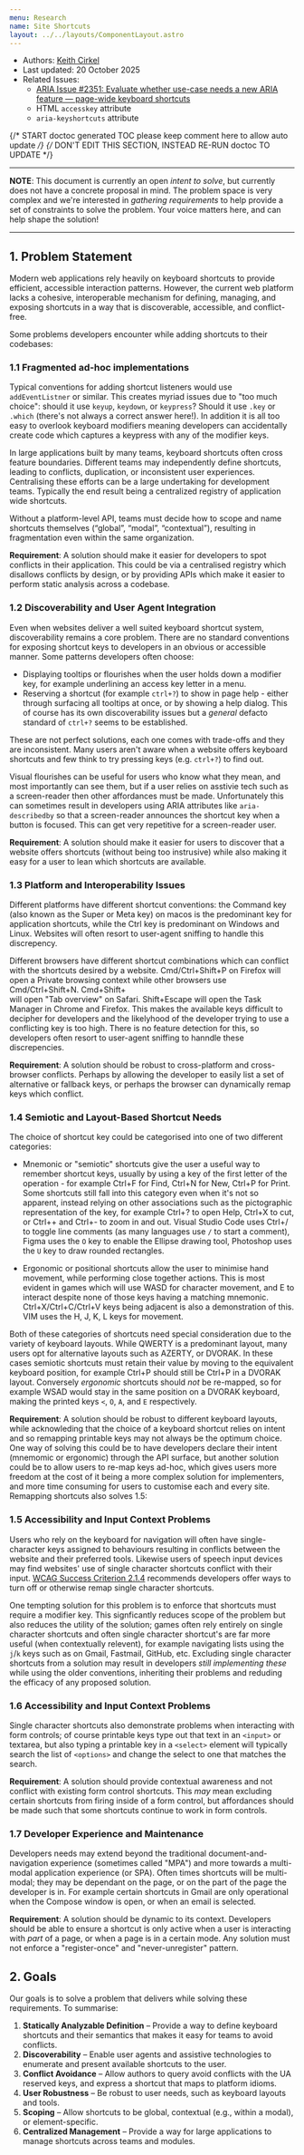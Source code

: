 ```yaml
---
menu: Research
name: Site Shortcuts
layout: ../../layouts/ComponentLayout.astro
---
```


- Authors: [Keith Cirkel](https://github.com/keithamus)
- Last updated: 20 October 2025
- Related Issues:
  - [ARIA Issue #2351: Evaluate whether use-case needs a new ARIA feature — page-wide keyboard shortcuts](https://github.com/w3c/aria/issues/2351)
  - HTML `accesskey` attribute
  - `aria-keyshortcuts` attribute

{/* START doctoc generated TOC please keep comment here to allow auto update */}
{/* DON'T EDIT THIS SECTION, INSTEAD RE-RUN doctoc TO UPDATE */}

---

**NOTE**: This document is currently an open *intent to solve*, but currently
does not have a concrete proposal in mind. The problem space is very complex
and we're interested in *gathering requirements* to help provide a set of
constraints to solve the problem. Your voice matters here, and can help shape
the solution!

---

## 1. Problem Statement

Modern web applications rely heavily on keyboard shortcuts to provide efficient,
accessible interaction patterns. However, the current web platform lacks a
cohesive, interoperable mechanism for defining, managing, and exposing shortcuts
in a way that is discoverable, accessible, and conflict-free.

Some problems developers encounter while adding shortcuts to their codebases:

### 1.1 Fragmented ad-hoc implementations

Typical conventions for adding shortcut listeners would use `addEventListner` or
similar. This creates myriad issues due to "too much choice": should it use
`keyup`, `keydown`, or `keypress`? Should it use `.key` or `.which` (there's not
always a correct answer here!). In addition it is all too easy to overlook
keyboard modifiers meaning developers can accidentally create code which
captures a keypress with any of the modifier keys.

In large applications built by many teams, keyboard shortcuts often cross
feature boundaries. Different teams may independently define shortcuts, leading
to conflicts, duplication, or inconsistent user experiences. Centralising these
efforts can be a large undertaking for development teams. Typically the end
result being a centralized registry of application wide shortcuts.

Without a platform-level API, teams must decide how to scope and name shortcuts
themselves (“global”, “modal”, “contextual”), resulting in fragmentation even
within the same organization.

**Requirement**: A solution should make it easier for developers to spot
conflicts in their application. This could be via a centralised registry which
disallows conflicts by design, or by providing APIs which make it easier to
perform static analysis across a codebase.

### 1.2 Discoverability and User Agent Integration

Even when websites deliver a well suited keyboard shortcut system,
discoverability remains a core problem. There are no standard conventions for
exposing shortcut keys to developers in an obvious or accessible manner. Some
patterns developers often choose:

- Displaying tooltips or flourishes when the user holds down a modifier key,
  for example underlining an access key letter in a menu.
- Reserving a shortcut (for example `ctrl+?`) to show in page help - either
  through surfacing all tooltips at once, or by showing a help dialog. This of
  course has its own discoverability issues but a *general* defacto standard of
  `ctrl+?` seems to be established.

These are not perfect solutions, each one comes with trade-offs and they are
inconsistent. Many users aren't aware when a website offers keyboard shortcuts
and few think to try pressing keys (e.g. `ctrl+?`) to find out.

Visual flourishes can be useful for users who know what they mean, and most
importantly can see them, but if a user relies on asstivie tech such as a
screen-reader then other affordances must be made. Unfortunately this can
sometimes result in developers using ARIA attributes like `aria-describedby`
so that a screen-reader announces the shortcut key when a button is focused.
This can get very repetitive for a screen-reader user.

**Requirement**: A solution should make it easier for users to discover that a
website offers shortcuts (without being too instrusive) while also making it
easy for a user to lean which shortcuts are available.

### 1.3 Platform and Interoperability Issues

Different platforms have different shortcut conventions: the Command key (also
known as the Super or Meta key) on macos is the predominant key for application
shortcuts, while the Ctrl key is predominant on Windows and Linux. Websites will
often resort to user-agent sniffing to handle this discrepency.

Different browsers have different shortcut combinations which can conflict with
the shortcuts desired by a website. Cmd/Ctrl+Shift+P on Firefox will open a
Private browsing context while other browsers use Cmd/Ctrl+Shift+N. Cmd+Shift+\
will open "Tab overview" on Safari. Shift+Escape will open the Task Manager in
Chrome and Firefox. This makes the available keys difficult to decipher for
developers and the likelyhood of the developer trying to use a conflicting key
is too high. There is no feature detection for this, so developers often resort
to user-agent sniffing to hanndle these discrepencies.

**Requirement**: A solution should be robust to cross-platform and cross-browser
conflicts. Perhaps by allowing the developer to easily list a set of alternative
or fallback keys, or perhaps the browser can dynamically remap keys which
conflict.

### 1.4 Semiotic and Layout-Based Shortcut Needs

The choice of shortcut key could be categorised into one of two different
categories:

- Mnemonic or "semiotic" shortcuts give the user a useful way to remember
  shortcut keys, usually by using a key of the first letter of the operation -
  for example Ctrl+F for Find, Ctrl+N for New, Ctrl+P for Print. Some shortcuts
  still fall into this category even when it's not so apparent, instead relying
  on other associations such as the pictographic representation of the key, for
  example Ctrl+? to open Help, Ctrl+X to cut, or Ctrl++ and Ctrl+- to zoom in
  and out. Visual Studio Code uses Ctrl+/ to toggle line comments (as many
  languages use `/` to start a comment), Figma uses the `O` key to enable the
  Ellipse drawing tool, Photoshop uses the `U` key to draw rounded rectangles.

- Ergonomic or positional shortcuts allow the user to minimise hand movement,
  while performing close together actions. This is most evident in games which
  will use WASD for character movement, and E to interact despite none of those
  keys having a matching mnemonic. Ctrl+X/Ctrl+C/Ctrl+V keys being adjacent is
  also a demonstration of this. VIM uses the H, J, K, L keys for movement.

Both of these categories of shortcuts need special consideration due to the
variety of keyboard layouts. While QWERTY is a predominant layout, many users
opt for alternative layouts such as AZERTY, or DVORAK. In these cases semiotic
shortcuts must retain their value by moving to the equivalent keyboard position,
for example Ctrl+P should still be Ctrl+P in a DVORAK layout. Conversely
*ergonomic* shortcuts should *not* be re-mapped, so for example WSAD would stay
in the same position on a DVORAK keyboard, making the printed keys `<`, `O`,
`A`, and `E` respectively.

**Requirement**: A solution should be robust to different keyboard layouts,
while acknowleding that the choice of a keyboard shortcut relies on intent and
so remapping printable keys may not always be the optimum choice. One way of
solving this could be to have developers declare their intent (mnemomic or
ergonomic) through the API surface, but another solution could be to allow users
to re-map keys ad-hoc, which gives users more freedom at the cost of it being a
more complex solution for implementers, and more time consuming for users to
customise each and every site. Remapping shortcuts also solves 1.5:

### 1.5 Accessibility and Input Context Problems

Users who rely on the keyboard for navigation will often have single-character
keys assigned to behaviours resulting in conflicts between the website and their
preferred tools. Likewise users of speech input devices may find websites' use
of single character shortcuts conflict with their input.
[WCAG Success Criterion 2.1.4][1] recommends developers offer ways to turn off
or otherwise remap single character shortcuts.

One tempting solution for this problem is to enforce that shortcuts must require
a modifier key. This signficantly reduces scope of the problem but also reduces
the utility of the solution; games often rely entirely on single character
shortcuts and often single character shortcut's are far more useful (when
contextually relevent), for example navigating lists using the `j`/`k` keys such
as on Gmail, Fastmail, GitHub, etc. Excluding single character shortcuts from a
solution may result in developers *still implementing these* while using the
older conventions, inheriting their problems and reduding the efficacy of any
proposed solution.

[1]: https://www.w3.org/WAI/WCAG21/Understanding/character-key-shortcuts.html

### 1.6 Accessibility and Input Context Problems

Single character shortcuts also demonstrate problems when interacting with form
controls; of course printable keys type out that text in an `<input>` or
textarea, but also typing a printable key in a `<select>` element will typically
search the list of `<options>` and change the select to one that matches the
search.

**Requirement**: A solution should provide contextual awareness and not conflict
with existing form control shortcuts. This *may* mean excluding certain
shortcuts from firing inside of a form control, but affordances should be made
such that some shortcuts continue to work in form controls.

### 1.7 Developer Experience and Maintenance

Developers needs may extend beyond the traditional document-and-navigation
experience (sometimes called "MPA") and more towards a multi-modal application
experience (or SPA). Often times shortcuts will be multi-modal; they may be
dependant on the page, or on the part of the page the developer is in. For
example certain shortcuts in Gmail are only operational when the Compose window
is open, or when an email is selected.

**Requirement**: A solution should be dynamic to its context. Developers should
be able to ensure a shortcut is only active when a user is interacting with
*part* of a page, or when a page is in a certain mode. Any solution must not
enforce a "register-once" and "never-unregister" pattern.

## 2. Goals

Our goals is to solve a problem that delivers while solving these requirements.
To summarise:

1. **Statically Analyzable Definition** – Provide a way to define keyboard
   shortcuts and their semantics that makes it easy for teams to avoid
   conflicts.
2. **Discoverability** – Enable user agents and assistive technologies to
  enumerate and present available shortcuts to the user.
3. **Conflict Avoidance** – Allow authors to query avoid conflicts with the UA
   reserved keys, and express a shortcut that maps to platform idioms.
4. **User Robustness** – Be robust to user needs, such as keyboard layouts and
   tools.
5. **Scoping** – Allow shortcuts to be global, contextual (e.g., within a
   modal), or element-specific.
6. **Centralized Management** – Provide a way for large applications to manage
   shortcuts across teams and modules.
